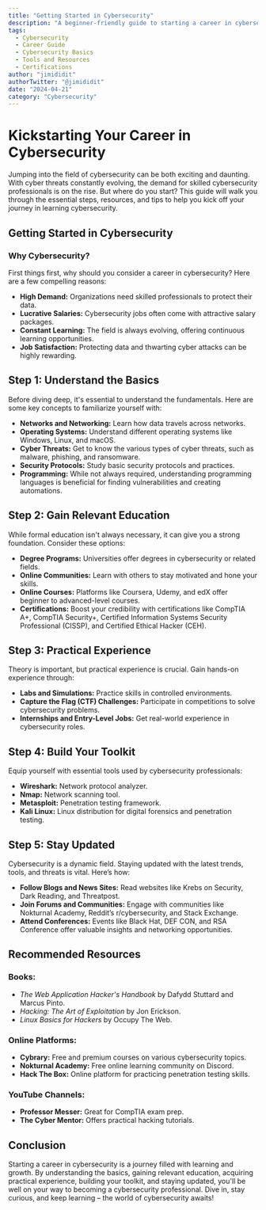 ```yaml
---
title: "Getting Started in Cybersecurity"
description: "A beginner-friendly guide to starting a career in cybersecurity, including essential steps, tools, and resources."
tags:
  - Cybersecurity
  - Career Guide
  - Cybersecurity Basics
  - Tools and Resources
  - Certifications
author: "jimididit"
authorTwitter: "@jimididit"
date: "2024-04-21"
category: "Cybersecurity"
---
```


# Kickstarting Your Career in Cybersecurity

Jumping into the field of cybersecurity can be both exciting and daunting. With cyber threats constantly evolving, the demand for skilled cybersecurity professionals is on the rise. But where do you start? This guide will walk you through the essential steps, resources, and tips to help you kick off your journey in learning cybersecurity.

## Getting Started in Cybersecurity

### Why Cybersecurity?

First things first, why should you consider a career in cybersecurity? Here are a few compelling reasons:

- **High Demand:** Organizations need skilled professionals to protect their data.
- **Lucrative Salaries:** Cybersecurity jobs often come with attractive salary packages.
- **Constant Learning:** The field is always evolving, offering continuous learning opportunities.
- **Job Satisfaction:** Protecting data and thwarting cyber attacks can be highly rewarding.

## Step 1: Understand the Basics

Before diving deep, it's essential to understand the fundamentals. Here are some key concepts to familiarize yourself with:

- **Networks and Networking:** Learn how data travels across networks.
- **Operating Systems:** Understand different operating systems like Windows, Linux, and macOS.
- **Cyber Threats:** Get to know the various types of cyber threats, such as malware, phishing, and ransomware.
- **Security Protocols:** Study basic security protocols and practices.
- **Programming:** While not always required, understanding programming languages is beneficial for finding vulnerabilities and creating automations.

## Step 2: Gain Relevant Education

While formal education isn't always necessary, it can give you a strong foundation. Consider these options:

- **Degree Programs:** Universities offer degrees in cybersecurity or related fields.
- **Online Communities:** Learn with others to stay motivated and hone your skills.
- **Online Courses:** Platforms like Coursera, Udemy, and edX offer beginner to advanced-level courses.
- **Certifications:** Boost your credibility with certifications like CompTIA A+, CompTIA Security+, Certified Information Systems Security Professional (CISSP), and Certified Ethical Hacker (CEH).

## Step 3: Practical Experience

Theory is important, but practical experience is crucial. Gain hands-on experience through:

- **Labs and Simulations:** Practice skills in controlled environments.
- **Capture the Flag (CTF) Challenges:** Participate in competitions to solve cybersecurity problems.
- **Internships and Entry-Level Jobs:** Get real-world experience in cybersecurity roles.

## Step 4: Build Your Toolkit

Equip yourself with essential tools used by cybersecurity professionals:

- **Wireshark:** Network protocol analyzer.
- **Nmap:** Network scanning tool.
- **Metasploit:** Penetration testing framework.
- **Kali Linux:** Linux distribution for digital forensics and penetration testing.

## Step 5: Stay Updated

Cybersecurity is a dynamic field. Staying updated with the latest trends, tools, and threats is vital. Here’s how:

- **Follow Blogs and News Sites:** Read websites like Krebs on Security, Dark Reading, and Threatpost.
- **Join Forums and Communities:** Engage with communities like Nokturnal Academy, Reddit’s r/cybersecurity, and Stack Exchange.
- **Attend Conferences:** Events like Black Hat, DEF CON, and RSA Conference offer valuable insights and networking opportunities.

## Recommended Resources

### Books:

- *The Web Application Hacker's Handbook* by Dafydd Stuttard and Marcus Pinto.
- *Hacking: The Art of Exploitation* by Jon Erickson.
- *Linux Basics for Hackers* by Occupy The Web.

### Online Platforms:

- **Cybrary:** Free and premium courses on various cybersecurity topics.
- **Nokturnal Academy:** Free online learning community on Discord.
- **Hack The Box:** Online platform for practicing penetration testing skills.

### YouTube Channels:

- **Professor Messer:** Great for CompTIA exam prep.
- **The Cyber Mentor:** Offers practical hacking tutorials.

## Conclusion

Starting a career in cybersecurity is a journey filled with learning and growth. By understanding the basics, gaining relevant education, acquiring practical experience, building your toolkit, and staying updated, you'll be well on your way to becoming a cybersecurity professional. Dive in, stay curious, and keep learning – the world of cybersecurity awaits!
